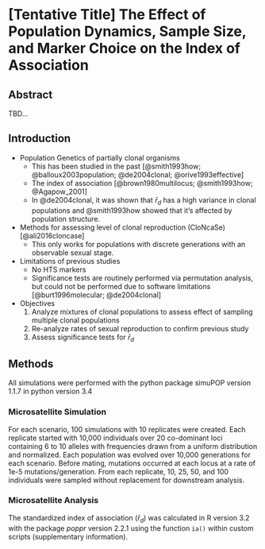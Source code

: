 # [Tentative Title] The Effect of Population Dynamics, Sample Size, and Marker Choice on the Index of Association

## Abstract

TBD...

## Introduction

<!-- ZHIAN

 Thinking about different topics to address here 

 -->

 - Population Genetics of partially clonal organisms
 	- This has been studied in the past [@smith1993how; @balloux2003population;
 	  @de2004clonal; @orive1993effective]
 	- The index of association [@brown1980multilocus; @smith1993how;
 	  @Agapow_2001]
 	- In @de2004clonal, it was shown that $\bar{r}_d$ has a high variance in
 	  clonal populations and @smith1993how showed that it's affected by
 	  population structure.
 - Methods for assessing level of clonal reproduction (CloNcaSe)
   [@ali2016cloncase]
 	- This only works for populations with discrete generations with an
 	  observable sexual stage.
 - Limitations of previous studies
 	- No HTS markers
 	- Significance tests are routinely performed via permutation analysis, but
 	  could not be performed due to software limitations [@burt1996molecular;
 	  @de2004clonal]
 - Objectives
 	1. Analyze mixtures of clonal populations to assess effect of sampling
 	   multiple clonal populations
 	2. Re-analyze rates of sexual reproduction to confirm previous study
 	3. Assess significance tests for $\bar{r}_d$


## Methods

All simulations were performed with the python package simuPOP version 1.1.7 in
python version 3.4

### Microsatellite Simulation

For each scenario, 100 simulations with 10 replicates were created. Each
replicate started with 10,000 individuals over 20 co-dominant loci containing 6
to 10 alleles with frequencies drawn from a uniform distribution and normalized.
Each population was evolved over 10,000 generations for each scenario. Before
mating, mutations occurred at each locus at a rate of 1e-5 mutations/generation.
From each replicate, 10, 25, 50, and 100 individuals were sampled without
replacement for downstream analysis.

### Microsatellite Analysis

The standardized index of association ($\bar{r}_d$) was calculated in R version
3.2 with the package *poppr* version 2.2.1 using the function `ia()` within
custom scripts (supplementary information).